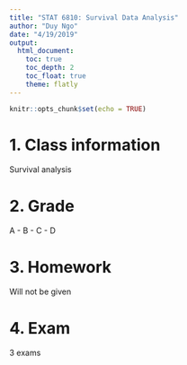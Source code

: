 ```yaml
---
title: "STAT 6810: Survival Data Analysis"
author: "Duy Ngo"
date: "4/19/2019"
output: 
  html_document:
    toc: true
    toc_depth: 2
    toc_float: true
    theme: flatly
---
```


```r
knitr::opts_chunk$set(echo = TRUE)
```


1. Class information
======================================================================================

Survival analysis



2. Grade
======================================================================================

A - B - C - D


3. Homework
======================================================================================
Will not be given


4. Exam
======================================================================================
3 exams

